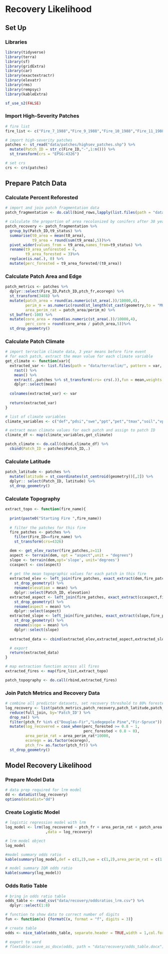 
# Recovery Likelihood

## Set Up

### Libraries
```r
library(tidyverse)
library(terra)
library(sf)
library(gridExtra)
library(car)
library(exactextractr)
library(elevatr)
library(rms)
library(rempsyc)
library(kableExtra)

sf_use_s2(FALSE)
```

### Import High-Severity Patches

```r
# fire list
fire_list <- c("Fire_7_1988","Fire_9_1988","Fire_10_1988","Fire_11_1988","Fire_12_1988","Fire_13_1988","Fire_14_1988","Fire_15_1988","Fire_16_1988","Fire_18_1988","Fire_19_1988","Fire_20_1988","Fire_22_1988","Fire_23_1988","Fire_25_1988","Fire_26_1988","Fire_28_1988","Fire_29_1988","Fire_31_1988","Fire_32_1989","Fire_33_1989","Fire_35_1989","Fire_38_1989","Fire_41_1989","Fire_42_1989","Fire_48_1990","Fire_49_1991","Fire_50_1991","Fire_51_1991","Fire_54_1991","Fire_1_1988","Fire_2_1988","Fire_3_1988","Fire_4_1988")

# import high-severity patches
patches <- st_read("data/patches/highsev_patches.shp") %>%
  mutate(Patch_ID = str_c(Fire_ID,"-",1:n())) %>%
  st_transform(crs = "EPSG:4326")

# set crs
crs <- crs(patches)
```

## Prepare Patch Data

### Calculate Percent Reforested

```r
# import and join patch fragmentation data
patch_fragmentation <- do.call(bind_rows,lapply(list.files(path = "data/patch_fate/t0t9", pattern = "t0t9", all.files=TRUE, full.names=TRUE),read_csv))

# calculate the proportion of area recolonized by conifers after 30 years
patch_recovery <- patch_fragmentation %>%
  group_by(Patch_ID,t9_status) %>%
  summarise(t0_area = mean(t0_area),
            t9_area = round(sum(t9_area),5))%>%
  pivot_wider(values_from = t9_area,names_from=t9_status) %>%
  rename(t9_area_unforested = 4,
         t9_area_forested = 3)%>%
  replace(is.na(.), 0) %>%
  mutate(perc_forested = t9_area_forested/(t0_area))
```

### Calculate Patch Area and Edge

```r
patch_metrics <- patches %>%
  dplyr::select(Fire_ID,Patch_ID,ptch_fr,ecoregn) %>%
  st_transform(3488) %>%
  mutate(patch_area = round(as.numeric(st_area(.))/10000,4),
         perim_m = as.numeric(round(st_length(st_cast(geometry,to = "MULTILINESTRING")),4)),
         area_perim_rat = patch_area/perim_m) %>%
  st_buffer(-100) %>%
  mutate(core_area = round(as.numeric(st_area(.))/10000,4),
         perc_core = round(core_area / patch_area,5))%>%
  st_drop_geometry()
```

### Calculate Patch Climate

```r
# import terraclim climate data, 3 year means before fire event
# for each patch, extract the mean value for each climate variable
get_climate <- function(var){
  extracted_var <- list.files(path = "data/terraclim/", pattern = var, all.files=TRUE, full.names=TRUE) %>%
    rast() %>%
    mean() %>% 
    extract(.,patches %>% st_transform(crs= crs(.)),fun = mean,weights = TRUE, exact = TRUE) %>%
    dplyr::select(mean)
  
  colnames(extracted_var) <- var
  
  return(extracted_var)
}

# list of climate variables
climate_variables <- c("def","pdsi","swe","ppt","pet","tmax","soil","vpd")

# extract mean climate values for each patch and assign to patch ID
climate_df <- map(climate_variables,get_climate)

patch_climate <- do.call(cbind,climate_df) %>% 
  cbind(Patch_ID = patches$Patch_ID,.)
```

### Calculate Latitude

```r
patch_latitude <- patches %>% 
  mutate(latitude = st_coordinates(st_centroid(geometry))[,2]) %>% 
  dplyr:: select(Patch_ID, latitude) %>% 
  st_drop_geometry()
```

### Calculate Topography

```r
extract_topo <- function(fire_name){
  
  print(paste0("Starting Fire ",fire_name))
  
  # filter the patches for this fire
  fire_patches <- patches %>% 
    filter(Fire_ID==fire_name) %>% 
    st_transform(crs=4326)

  dem <- get_elev_raster(fire_patches,z=11)
  aspect <- terrain(dem, opt = "aspect",unit = "degrees")
  slope <- terrain(dem,opt='slope', unit='degrees')
  ccaspect <- cos(aspect)
  
  # get the mean topographic values for each patch in this fire
  extracted_elev <- left_join(fire_patches, exact_extract(dem,fire_patches, append_cols = TRUE, max_cells_in_memory = 3e+08, fun = "mean")) %>% 
    st_drop_geometry() %>% 
    rename(elevation = mean) %>% 
    dplyr::select(Patch_ID, elevation)
  extracted_aspect <- left_join(fire_patches, exact_extract(ccaspect,fire_patches, append_cols = TRUE, max_cells_in_memory = 3e+08, fun = "mean")) %>% 
    st_drop_geometry() %>% 
    rename(aspect = mean) %>% 
    dplyr::select(aspect)
  extracted_slope <- left_join(fire_patches, exact_extract(slope,fire_patches, append_cols = TRUE, max_cells_in_memory = 3e+08, fun = "mean")) %>% 
    st_drop_geometry() %>% 
    rename(slope = mean) %>% 
    dplyr::select(slope)
  
  extracted_data <- cbind(extracted_elev,extracted_aspect,extracted_slope)

  # export
  return(extracted_data)
}
```

```r
# map extraction function across all fires
extracted_fires <- map(fire_list,extract_topo)

patch_topography <- do.call(rbind,extracted_fires) 
```

### Join Patch Metrics and Recovery Data

```r
# combine all predictor datasets, set recovery threshold to 80% forested
log_recovery <- list(patch_metrics,patch_recovery,patch_latitude,patch_climate,patch_topography) %>% 
  reduce(full_join, by='Patch_ID') %>% 
  drop_na() %>% 
  filter(ptch_fr %in% c("Douglas-Fir","Lodegepole Pine","Fir-Spruce")) %>% 
  mutate(log_recovered = case_when(perc_forested >= 0.8 ~ 1,
                                   perc_forested < 0.8 ~ 0),
         area_perim_rat = area_perim_rat*10000,
         ecoregn = as.factor(ecoregn),
         ptch_fr= as.factor(ptch_fr)) %>% 
  st_drop_geometry()
```

## Model Recovery Likelihood

### Prepare Model Data

```r
# data prep required for lrm model
dd <- datadist(log_recovery)
options(datadist="dd")
```

### Create Logistic Model

```r
# logistic regression model with lrm
log_model <- lrm(log_recovered ~ ptch_fr + area_perim_rat + patch_area + elevation + slope + aspect + def + swe
                  ,data = log_recovery)
```

```r
# lrm model object
log_model
```
```r
#model summary odds ratio
kable(summary(log_model,def = c(1,2),swe = c(1,2),area_perim_rat = c(1,2),patch_area = c(1,2),elevation = c(1,2),slope = c(1,2),aspect = c(1,2)))

# model summary IQR odds ratio
kable(summary(log_model))
```

### Odds Ratio Table

```r
# bring in odds ratio table
odds_table <- read_csv("data/recovery/oddsratios_lrm.csv") %>% 
  dplyr::select(1:8)

# function to show data to correct number of digits
fun <- function(x) {formatC(x, format = "f", digits = 3)}

# create table 
odds <- nice_table(odds_table, separate.header = TRUE,width = 1,col.format.custom = c(3,5),format.custom = "fun")

# export to word 
# flextable::save_as_docx(odds, path = "data/recovery/odds_table.docx")
```

